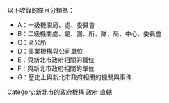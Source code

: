 {{catmore|新北市政府}}

以下收錄的條目分類為：
*A：一級機關局、處、委員會
*B：二級機關處、館、園、所、隊、局、中心、委員會
*C：區公所
*D：事業機構與公司單位
*E：與新北市政府相關的職位 
*F：與新北市政府相關的單位
*G：歷史上與新北市政府相關的機關與事件

[[Category:新北市的政府機構|Category:新北市的政府機構]]
[[Category:新北市政治|政府]]
[[Category:台灣的縣市政府|直轄]]